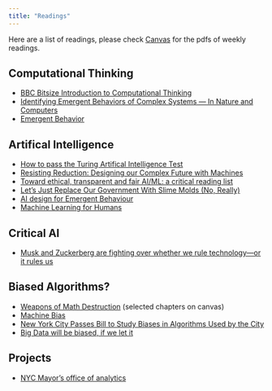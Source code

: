 ```yaml
---
title: "Readings"
---
```


Here are a list of readings, please check [Canvas](https://cas.columbia.edu/cas/login?service=https%3A%2F%2Fcourseworks.columbia.edu%2Fsakai-login-tool%2Fcontainer) for the pdfs of weekly readings.

## Computational Thinking

* [BBC Bitsize Introduction to Computational Thinking](https://www.bbc.co.uk/education/guides/zp92mp3/revision)
* [Identifying Emergent Behaviors of Complex Systems — In Nature and Computers](https://thenewstack.io/identifying-emergent-behaviors-complex-systems-nature-computers/)
* [Emergent Behavior](http://wiki.c2.com/?EmergentBehavior)

## Artifical Intelligence

* [How to pass the Turing Artifical Intelligence Test](https://www.wired.com/2012/06/pass-turing-ai-test/)
* [Resisting Reduction: Designing our Complex Future with Machines](https://pubpub.ito.com/pub/resisting-reduction)
* [Toward ethical, transparent and fair AI/ML: a critical reading list](https://medium.com/@eirinimalliaraki/toward-ethical-transparent-and-fair-ai-ml-a-critical-reading-list-d950e70a70ea)
* [Let’s Just Replace Our Government With Slime Molds (No, Really)](https://www.fastcompany.com/40536092/lets-just-replace-our-government-with-slime-molds-no-really)
* [AI design for Emergent Behaviour](https://www.gamasutra.com/blogs/MikeDiskett/20130720/196675/AI_design_for_Emergent_Behaviour.php)
* [Machine Learning for Humans](https://medium.com/machine-learning-for-humans/why-machine-learning-matters-6164faf1df12)

## Critical AI
* [Musk and Zuckerberg are fighting over whether we rule technology—or it rules us](https://qz.com/1242331/musk-and-zuckerberg-are-fighting-over-whether-we-rule-technology-or-it-rules-us/#ampshare=https://qz.com/1242331/musk-and-zuckerberg-are-fighting-over-whether-we-rule-technology-or-it-rules-us/)

## Biased Algorithms?

* [Weapons of Math Destruction](https://weaponsofmathdestructionbook.com/) (selected chapters on canvas)
* [Machine Bias](https://www.propublica.org/article/machine-bias-risk-assessments-in-criminal-sentencing)
* [New York City Passes Bill to Study Biases in Algorithms Used by the City](https://motherboard.vice.com/en_us/article/xw4xdw/new-york-city-algorithmic-bias-bill-law)
* [Big Data will be biased, if we let it](https://towardsdatascience.com/bias-in-big-data-for-the-non-tech-90fc53729025)


## Projects

* [NYC Mayor's office of analytics](https://moda-nyc.github.io/Project-Library/analytics/)